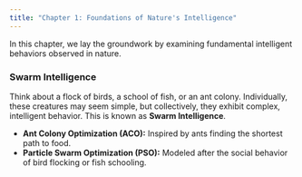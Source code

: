 ```yaml
---
title: "Chapter 1: Foundations of Nature's Intelligence"
---
```


In this chapter, we lay the groundwork by examining fundamental intelligent behaviors observed in nature.

### Swarm Intelligence

Think about a flock of birds, a school of fish, or an ant colony. Individually, these creatures may seem simple, but collectively, they exhibit complex, intelligent behavior. This is known as **Swarm Intelligence**.

* **Ant Colony Optimization (ACO):** Inspired by ants finding the shortest path to food.
* **Particle Swarm Optimization (PSO):** Modeled after the social behavior of bird flocking or fish schooling.